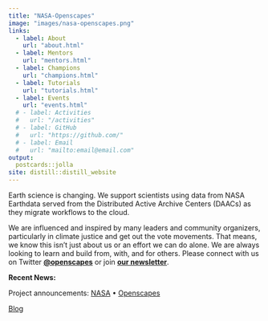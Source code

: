```yaml
---
title: "NASA-Openscapes"
image: "images/nasa-openscapes.png"
links:
  - label: About
    url: "about.html"
  - label: Mentors
    url: "mentors.html"
  - label: Champions
    url: "champions.html"
  - label: Tutorials
    url: "tutorials.html"
  - label: Events
    url: "events.html"    
  # - label: Activities
  #   url: "/activities"
  # - label: GitHub
  #   url: "https://github.com/"
  # - label: Email
  #   url: "mailto:email@email.com"
output:
  postcards::jolla
site: distill::distill_website
---
```


Earth science is changing. We support scientists using data from NASA Earthdata served from the Distributed Active Archive Centers (DAACs) as they migrate workflows to the cloud.

We are influenced and inspired by many leaders and community organizers, particularly in climate justice and get out the vote movements. That means, we know this isn't just about us or an effort we can do alone. We are always looking to learn and build from, with, and for others. Please connect with us on Twitter [**\@openscapes**](https://twitter.com/openscapes) or join [**our newsletter**](https://docs.google.com/forms/d/e/1FAIpQLSdgVXRp3V-w94GPWkR31RUfyBl37EphdQSlCOcnyeNlf8OLWw/viewform).

**Recent News:**

Project announcements: [NASA](https://earthdata.nasa.gov/learn/openscapes) • [Openscapes](https://www.openscapes.org/blog/2021/03/10/nasa-announcement/)

[Blog](https://www.openscapes.org/tags/nasa-framework/)
